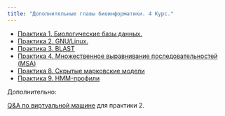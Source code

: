 ```yaml
---
title: "Дополнительные главы биоинформатики. 4 Курс."
---
```


-   [Практика 1. Биологические базы данных.](practices/db.qmd)
-   [Практика 2. GNU/Linux.](practices/linux.qmd)
-   [Практика 3. BLAST](practices/blast.qmd)
-   [Практика 4. Множественное выравнивание последовательностей (MSA)](practices/msa.qmd)
-   [Практика 8. Скрытые марковские модели](practices/hmm.qmd)
-   [Практика 9. HMM-профили](practices/hmm_profiles.qmd)

Дополнительно:

[Q&A по виртуальной машине](practices/server-help.qmd) для практики 2.
